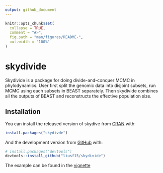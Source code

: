 ```yaml
---
output: github_document
---
```


<!-- README.md is generated from README.Rmd. Please edit that file -->

```r
knitr::opts_chunk$set(
  collapse = TRUE,
  comment = "#>",
  fig.path = "man/figures/README-",
  out.width = "100%"
)
```

# skydivide

<!-- badges: start -->
<!-- badges: end -->

Skydivide is a package for doing divide-and-conquer MCMC in phylodynamics. User first split the genomic data into disjoint subsets, run MCMC using each subsets in BEAST separately. Then skydivide combines all the outputs of BEAST and reconstructs the effective population size.

## Installation

You can install the released version of skydive from [CRAN](https://CRAN.R-project.org) with:

``` r
install.packages("skydivde")
```

And the development version from [GitHub](https://github.com/) with:

``` r
# install.packages("devtools")
devtools::install_github("liusf15/skydivide")
```

The example can be found in the [vignette](vignettes/vignette.Rmd)

<!-- ## Example -->

<!-- This is a basic example which shows you how to solve a common problem: -->

<!-- ```{r example} -->
<!-- library(skydivide) -->
<!-- ## basic example code -->
<!-- ``` -->

<!-- What is special about using `README.Rmd` instead of just `README.md`? You can include R chunks like so: -->

<!-- ```{r cars} -->
<!-- summary(cars) -->
<!-- ``` -->

<!-- You'll still need to render `README.Rmd` regularly, to keep `README.md` up-to-date. `devtools::build_readme()` is handy for this. You could also use GitHub Actions to re-render `README.Rmd` every time you push. An example workflow can be found here: <https://github.com/r-lib/actions/tree/master/examples>. -->

<!-- You can also embed plots, for example: -->

<!-- ```{r pressure, echo = FALSE} -->
<!-- plot(pressure) -->
<!-- ``` -->

<!-- In that case, don't forget to commit and push the resulting figure files, so they display on GitHub and CRAN. -->
